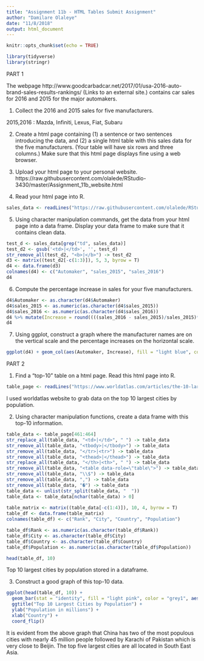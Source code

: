 ```yaml
---
title: "Assignment 11b - HTML Tables Submit Assignment"
author: "Damilare Olaleye"
date: "11/8/2018"
output: html_document
---
```


```r
knitr::opts_chunk$set(echo = TRUE)
```

```r
library(tidyverse)
library(stringr)
```

PART 1

The webpage http://www.goodcarbadcar.net/2017/01/usa-2016-auto-brand-sales-results-rankings/ (Links to an external site.) contains car sales for 2016 and 2015 for the major automakers.

1.  Collect the 2016 and 2015 sales for five manufacturers.

2015,2016 : Mazda, Infiniti, Lexus, Fiat, Subaru

2.  Create a html page containing (1) a sentence or two sentences introducing the data, and (2) a single html table with this sales data for the five manufacturers.  (Your table will have six rows and three columns.)  Make sure that this html page displays fine using a web browser.


3.  Upload your html page to your personal website.
https://raw.githubusercontent.com/olalede/RStudio-3430/master/Assignment_11b_website.html

4.  Read your html page into R.  
```r
sales_data <- readLines("https://raw.githubusercontent.com/olalede/RStudio-3430/master/Assignment_11b_website.html")
```

5.  Using character manipulation commands, get the data from your html page into a data frame.  Display your data frame to make sure that it contains clean data.
```r
test_d <- sales_data[grep("td", sales_data)]
test_d2 <- gsub('<td>|</td>', '', test_d)
str_remove_all(test_d2, "<b>|</b>") -> test_d2
d3 <- matrix((test_d2[-c(1:3)]), 5, 3, byrow = T)
d4 <- data.frame(d3)
colnames(d4) <- c("Automaker", "sales_2015", "sales_2016")
d4
```


6.  Compute the percentage increase in sales for your five manufacturers.

```r
d4$Automaker <- as.character(d4$Automaker)
d4$sales_2015 <- as.numeric(as.character(d4$sales_2015))
d4$sales_2016 <- as.numeric(as.character(d4$sales_2016))
d4 %>% mutate(Increase = round((((sales_2016 - sales_2015)/sales_2015)*100), 2)) -> d4
d4
```


7.  Using ggplot, construct a graph where the manufacturer names are on the vertical scale and the percentage increases on the horizontal scale.

```r
ggplot(d4) + geom_col(aes(Automaker, Increase), fill = "light blue", color = "black") + coord_flip() + ggtitle("Percentage increase of Automakers in the years 2015 and 2016")
```



PART 2

1.  Find a “top-10” table on a html page.  Read this html page into R.

```r
table_page <- readLines("https://www.worldatlas.com/articles/the-10-largest-cities-in-the-world.html")
```
I used worldatlas website to grab data on the top 10 largest cities by population.


2.  Using character manipulation functions, create a data frame with this top-10 information.

```r
table_data <- table_page[461:464]
str_replace_all(table_data, "<td>|</td>", " ") -> table_data
str_remove_all(table_data, "<tbody>|</tbody>") -> table_data
str_remove_all(table_data, "</tr>|<tr>") -> table_data
str_remove_all(table_data, "<thead>|</thead>") -> table_data
str_replace_all(table_data, "</th>|<th>", " ") -> table_data
str_remove_all(table_data, "<table data-role=\"table\">") -> table_data
str_remove_all(table_data, "\\$") -> table_data
str_remove_all(table_data, ",") -> table_data
str_remove_all(table_data, "�") -> table_data
table_data <- unlist(str_split(table_data, "  "))
table_data <- table_data[nchar(table_data) > 0]
 
table_matrix <- matrix((table_data[-c(1:4)]), 10, 4, byrow = T)
table_df <- data.frame(table_matrix)
colnames(table_df) <- c("Rank", "City", "Country", "Population")

table_df$Rank <- as.numeric(as.character(table_df$Rank))
table_df$City <- as.character(table_df$City)
table_df$Country <- as.character(table_df$Country)
table_df$Population <- as.numeric(as.character(table_df$Population))

head(table_df, 10)
```
Top 10 largest cities by population stored in a dataframe.

3.  Construct a good graph of this top-10 data.

```r
ggplot(head(table_df, 10)) +
  geom_bar(stat = "identity", fill = "light pink", color = "grey1", aes(x = reorder(City, Population), y = Population/1000000)) +
  ggtitle("Top 10 Largest Cities by Population") +
  ylab("Population in millions") +
  xlab("Country") +
  coord_flip()
```

It is evident from the above graph that China has two of the most populous cities with nearly 45 million people followed by Karachi of Pakistan which is very close to Beijin. The top five largest cities are all located in South East Asia.

